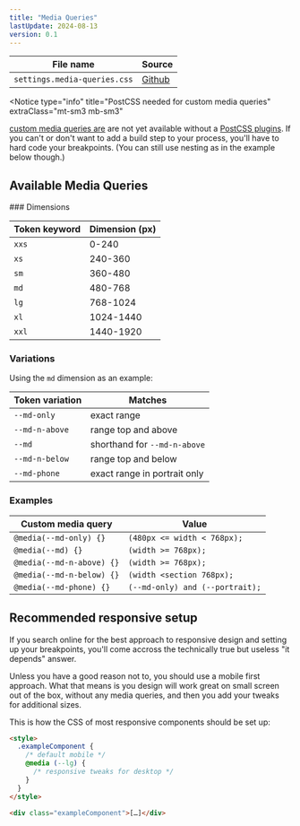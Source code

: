 ```yaml
---
title: "Media Queries"
lastUpdate: 2024-08-13
version: 0.1
---
```



<section class="prose">

| File name                    | Source        |
| ---------------------------- | ------------- |
| `settings.media-queries.css` | [Github][src] |

[src]: https://github.com/minimaldesign/mCSS/blob/main/src/styles/settings.media-queries.css

<Notice
  type="info"
  title="PostCSS needed for custom media queries"
  extraClass="mt-sm3 mb-sm3"
>
  [custom media queries are](https://drafts.csswg.org/mediaqueries-5/#custom-mq)
  are not yet available without a [PostCSS
  plugins](https://github.com/csstools/postcss-plugins/tree/main/plugins/postcss-custom-media).
  If you can't or don't want to add a build step to your process, you'll have to
  hard code your breakpoints. (You can still use nesting as in the example below
  though.)
</Notice>

</section>

## Available Media Queries

<section class="prose">
### Dimensions

| Token keyword | Dimension (px) |
| ------------- | -------------- |
| `xxs`         | 0-240          |
| `xs`          | 240-360        |
| `sm`          | 360-480        |
| `md`          | 480-768        |
| `lg`          | 768-1024       |
| `xl`          | 1024-1440      |
| `xxl`         | 1440-1920      |

### Variations

Using the `md` dimension as an example:

| Token variation | Matches                      |
| --------------- | ---------------------------- |
| `--md-only`     | exact range                  |
| `--md-n-above`  | range top and above          |
| `--md`          | shorthand for `--md-n-above` |
| `--md-n-below`  | range top and below          |
| `--md-phone`    | exact range in portrait only |

### Examples

| Custom media query        | Value                           |
| ------------------------- | ------------------------------- |
| `@media(--md-only) {}`    | `(480px <= width < 768px);`     |
| `@media(--md) {}`         | `(width >= 768px);`             |
| `@media(--md-n-above) {}` | `(width >= 768px);`             |
| `@media(--md-n-below) {}` | `(width <section 768px);`       |
| `@media(--md-phone) {}`   | `(--md-only) and (--portrait);` |

## Recommended responsive setup

If you search online for the best approach to responsive design and setting up your breakpoints, you'll come accross the technically true but useless "it depends" answer.

Unless you have a good reason not to, you should use a mobile first approach. What that means is you design will work great on small screen out of the box, without any media queries, and then you add your tweaks for additional sizes.

This is how the CSS of most responsive components should be set up:

```html
<style>
  .exampleComponent {
    /* default mobile */
    @media (--lg) {
      /* responsive tweaks for desktop */
    }
  }
</style>

<div class="exampleComponent">[…]</div>
```

</section>

